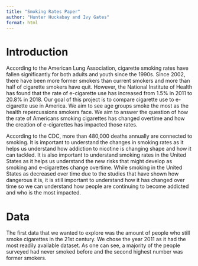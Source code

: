 ```yaml
---
title: "Smoking Rates Paper"
author: "Hunter Huckabay and Ivy Gates"
format: html
---
```


# Introduction
According to the American Lung Association, cigarette smoking rates have fallen significantly for both adults and youth since the 1990s. Since 2002, there have been more former smokers than current smokers and more than half of cigarette smokers have quit. However, the National Institute of Health has found that the rate of e-cigarette use has increased from 1.5% in 2011 to 20.8% in 2018. Our goal of this project is to compare cigarette use to e-cigarette use in America. We aim to see age groups smoke the most as the health repercussions smokers face. We aim to answer the question of how the rate of Americans smoking cigarettes has changed overtime and how the creation of e-cigarettes has impacted those rates. 

According to the CDC, more than 480,000 deaths annually are connected to smoking. It is important to understand the changes in smoking rates as it helps us understand how addiction to nicotine is changing shape and how it can tackled. It is also important to understand smoking rates in the United States as it helps us understand the new risks that might develop as smoking and e-cigarettes change overtime. While smoking in the United States as decreased over time due to the studies that have shown how dangerous it is, it is still important to understand how it has changed over time so we can understand how people are continuing to become addicted and who is the most impacted.

# Data
The first data that we wanted to explore was the amount of people who still smoke cigarettes in the 21st century. We chose the year 2011 as it had the most readily available dataset. As one can see, a majority of the people surveyed had never smoked before and the second highest number was former smokers.